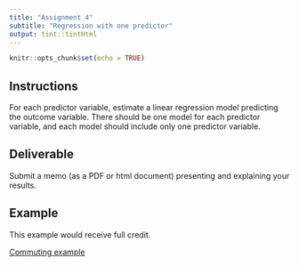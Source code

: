```yaml
---
title: "Assignment 4"
subtitle: "Regression with one predictor"
output: tint::tintHtml
---
```


```r
knitr::opts_chunk$set(echo = TRUE)
```

## Instructions

For each predictor variable, estimate a linear regression model
predicting the outcome variable. There should be one model for
each predictor variable, and each model should include only one
predictor variable.

## Deliverable

Submit a memo (as a PDF or html document) presenting and explaining your 
results. 

## Example

This example would receive full credit.

[Commuting example](https://c-voulgaris.github.io/SES-5215-F22/Examples/a4-commuting.pdf){target="_blank"}


        